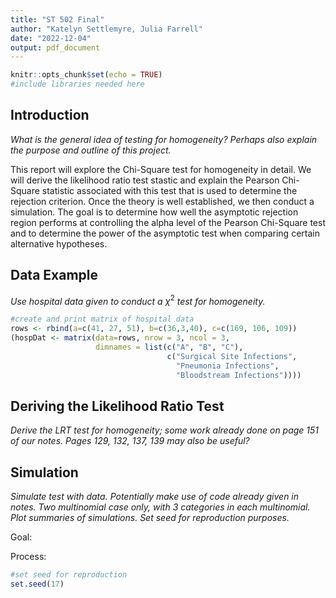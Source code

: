 ```yaml
---
title: "ST 502 Final"
author: "Katelyn Settlemyre, Julia Farrell"
date: "2022-12-04"
output: pdf_document
---
```


```r
knitr::opts_chunk$set(echo = TRUE)
#include libraries needed here

```

## Introduction

_What is the general idea of testing for homogeneity? Perhaps also explain the purpose and outline of this project._

This report will explore the Chi-Square test for homogeneity in detail. We will derive the likelihood ratio test stastic and explain the Pearson Chi-Square statistic associated with this test that is used to determine the rejection criterion. Once the theory is well established, we then conduct a simulation. The goal is to determine how well the asymptotic rejection region performs at controlling the alpha level of the Pearson Chi-Square test and to determine the power of the asymptotic test when comparing certain alternative hypotheses.


## Data Example

_Use hospital data given to conduct a_ $\chi^2$ _test for homogeneity._
```r
#create and print matrix of hospital data
rows <- rbind(a=c(41, 27, 51), b=c(36,3,40), c=c(169, 106, 109))
(hospDat <- matrix(data=rows, nrow = 3, ncol = 3, 
                   dimnames = list(c("A", "B", "C"), 
                                   c("Surgical Site Infections", 
                                     "Pneumonia Infections", 
                                     "Bloodstream Infections"))))
```


## Deriving the Likelihood Ratio Test

_Derive the LRT test for homogeneity; some work already done on page 151 of our notes. Pages 129, 132, 137, 139 may also be useful?_


## Simulation

_Simulate test with data. Potentially make use of code already given in notes. Two multinomial case only, with 3 categories in each multinomial. Plot summaries of simulations. Set seed for reproduction purposes._

Goal:

Process:

```r
#set seed for reproduction
set.seed(17)
```


